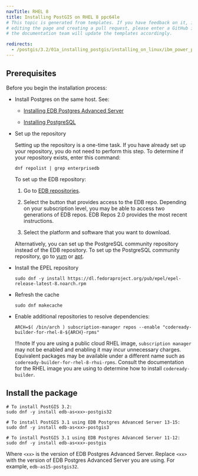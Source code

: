 ```yaml
---
navTitle: RHEL 8
title: Installing PostGIS on RHEL 8 ppc64le
# This topic is generated from templates. If you have feedback on it, instead of
# editing the page and creating a pull request, please enter a GitHub issue and
# the documentation team will update the templates accordingly.

redirects:
  - /postgis/3.2/01a_installing_postgis/installing_on_linux/ibm_power_ppc64le/postgis_rhel8_ppcle
---
```


## Prerequisites

Before you begin the installation process:

- Install Postgres on the same host. See:

  - [Installing EDB Postgres Advanced Server](/epas/latest/installing/)

  - [Installing PostgreSQL](https://www.postgresql.org/download/)

- Set up the repository

  Setting up the repository is a one-time task. If you have already set up your repository, you do not need to perform this step.
  To determine if your repository exists, enter this command:

  `dnf repolist | grep enterprisedb`

  To set up the EDB repository:

  1. Go to [EDB repositories](https://www.enterprisedb.com/repos-downloads).

  1. Select the button that provides access to the EDB repo. Depending on your subscription level, you may be able to access two generations of EDB repos. EDB Repos 2.0 provides the most recent instructions.

  1. Select the platform and software that you want to download.

  Alternatively, you can set up the PostgreSQL community repository instead of the EDB repository. To set up the PostgreSQL community repository, go to [yum](https://www.postgresql.org/download/linux/redhat/) or [apt](https://wiki.postgresql.org/wiki/Apt).

- Install the EPEL repository
  ```shell
  sudo dnf -y install https://dl.fedoraproject.org/pub/epel/epel-release-latest-8.noarch.rpm
  ```
- Refresh the cache
  ```shell
  sudo dnf makecache
  ```
- Enable additional repositories to resolve dependencies:
  ```shell
  ARCH=$( /bin/arch ) subscription-manager repos --enable "codeready-builder-for-rhel-8-${ARCH}-rpms"
  ```
  !!!note
  If you are using a public cloud RHEL image, `subscription manager` may not be enabled and enabling it may incur unnecessary charges. Equivalent packages may be available under a different name such as `codeready-builder-for-rhel-8-rhui-rpms`. Consult the documentation for the RHEL image you are using to determine how to install `codeready-builder`.

## Install the package

```shell
# To install PostGIS 3.2:
sudo dnf -y install edb-as<xx>-postgis32

# To install PostGIS 3.1 using EDB Postgres Advanced Server 13-15:
sudo dnf -y install edb-as<xx>-postgis3

# To install PostGIS 3.1 using EDB Postgres Advanced Server 11-12:
sudo dnf -y install edb-as<xx>-postgis
```

Where `<xx>` is the version of EDB Postgres Advanced Server. Replace `<xx>` with the version of EDB Postgres Advanced Server you are using. For example, `edb-as15-postgis32`.

